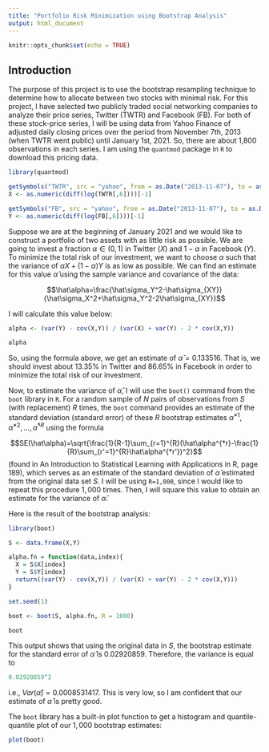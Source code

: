 ```yaml
---
title: "Portfolio Risk Minimization using Bootstrap Analysis"
output: html_document
---
```


```r
knitr::opts_chunk$set(echo = TRUE)
```


## Introduction

The purpose of this project is to use the bootstrap resampling technique to determine how to allocate between two stocks with minimal risk. For this project, I have selected two publicly traded social networking companies to analyze their price series, Twitter (TWTR) and Facebook (FB). For both of these stock-price series, I will be using data from Yahoo Finance of adjusted daily closing prices over the period from November 7th, 2013 (when TWTR went public) until January 1st, 2021. So, there are about 1,800 observations in each series. I am using the `quantmod` package in `R` to download this pricing data.

```r
library(quantmod)

getSymbols("TWTR", src = "yahoo", from = as.Date("2013-11-07"), to = as.Date("2021-01-01"))
X <- as.numeric(diff(log(TWTR[,6])))[-1]

getSymbols("FB", src = "yahoo", from = as.Date("2013-11-07"), to = as.Date("2021-01-01"))
Y <- as.numeric(diff(log(FB[,6])))[-1]
```

Suppose we are at the beginning of January 2021 and we would like to construct a portfolio of two assets with as little risk as possible. We are going to invest a fraction $\alpha\in(0,1)$ in Twitter $(X)$ and $1-\alpha$ in Facebook $(Y)$. To minimize the total risk of our investment, we want to choose $\alpha$ such that the variance of $\alpha X+(1-\alpha)Y$ is as low as possible. We can find an estimate for this value $\hat\alpha$ using the sample variance and covariance of the data:

$$\hat\alpha=\frac{\hat\sigma_Y^2-\hat\sigma_{XY}}{\hat\sigma_X^2+\hat\sigma_Y^2-2\hat\sigma_{XY}}$$

I will calculate this value below:

```r
alpha <- (var(Y) - cov(X,Y)) / (var(X) + var(Y) - 2 * cov(X,Y))

alpha
```

So, using the formula above, we get an estimate of $\hat\alpha=0.133516$. That is, we should invest about $13.35\%$ in Twitter and $86.65\%$ in Facebook in order to minimize the total risk of our investment.  

Now, to estimate the variance of $\hat\alpha$, I will use the `boot()` command from the `boot` library in `R`. For a random sample of $N$ pairs of observations from $S$ (with replacement) $R$ times, the `boot` command provides an estimate of the standard deviation (standard error) of these $R$ bootstrap estimates $\hat\alpha^{*1}, \hat\alpha^{*2},...,\hat\alpha^{*R}$ using the formula

$$SE(\hat\alpha)=\sqrt{\frac{1}{R-1}\sum_{r=1}^{R}(\hat\alpha^{*r}-\frac{1}{R}\sum_{r'=1}^{R}\hat\alpha^{*r'})^2}$$
(found in An Introduction to Statistical Learning with Applications in R, page 189), which serves as an estimate of the standard deviation of $\hat\alpha$ estimated from the original data set $S$. I will be using `R=1,000`, since I would like to repeat this procedure $1,000$ times. Then, I will square this value to obtain an estimate for the variance of $\hat\alpha$.  

Here is the result of the bootstrap analysis:

```r
library(boot)

S <- data.frame(X,Y)

alpha.fn = function(data,index){
  X = S$X[index]
  Y = S$Y[index]
  return((var(Y) - cov(X,Y)) / (var(X) + var(Y) - 2 * cov(X,Y)))
}

set.seed(1)

boot <- boot(S, alpha.fn, R = 1000)

boot
```

This output shows that using the original data in $S$, the bootstrap estimate for the standard error of $\hat\alpha$ is $0.02920859$. Therefore, the variance is equal to

```r
0.02920859^2
```

i.e., $Var(\hat\alpha)=0.0008531417$. This is very low, so I am confident that our estimate of $\hat\alpha$ is pretty good.  

The `boot` library has a built-in plot function to get a histogram and quantile-quantile plot of our $1,000$ bootstrap estimates:

```r
plot(boot)
```
  
